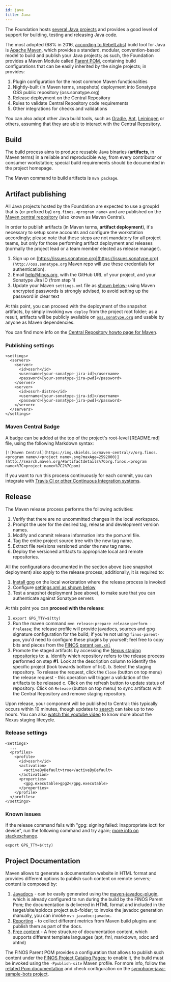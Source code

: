 ```yaml
---
id: java
title: Java
---
```



The Foundation hosts [several Java projects](https://finos.github.io/?languages=Java&sort=hotness-down) and provides a good level of support for building, testing and releasing Java code.

The most adopted (68% in 2016, [according to RebelLabs](http://pages.zeroturnaround.com/RebelLabs-Developer-Productivity-Report-2016.html)) build tool for Java is [Apache Maven](https://maven.apache.org/), which provides a standard, modular, convention-based model to build and publish your Java projects; as such, the Foundation provides a Maven Module called [Parent POM](https://github.com/finos/finos-parent-pom), containing build configurations that can be easily inherited by the single projects; in provides:

1. Plugin configuration for the most common Maven functionalities
2. Nightly-built (in Maven terms, snapshots) deployment into Sonatype OSS public repository (oss.sonatype.org)
3. Release deployment on the Central Repository
4. Rules to validate Central Repository code requirements
5. Other integrations for checks and validations

You can also adopt other Java build tools, such as [Gradle](https://gradle.org/), [Ant](http://ant.apache.org/), [Leiningen](https://leiningen.org/) or others, assuming that they are able to interact with the Central Repository.

## Build
The build process aims to produce reusable Java binaries (**artifacts**, in Maven terms) in a reliable and reproducible way, from every contributor or consumer workstation; special build requirements should be documented in the project homepage.

The Maven command to build artifacts is `mvn package`.

## Artifact publishing
All Java projects hosted by the Foundation are expected to use a groupId that is (or prefixed by) `org.finos.<program name>` and are published on the [Maven central repository](http://search.maven.org/#search%7Cga%7C1%7Corg.finos) (also known as Maven Central).

In order to publish artifacts (in Maven terms, **artifact deployment**), it's necessary to setup some accounts and configure the workstation accordingly; please note that these steps are not mandatory for all project teams, but only for those performing artifact deployment and releases (normally the project lead or a team member elected as release manager).

1. Sign up on [https://issues.sonatype.org](https://issues.sonatype.org) (`http://oss.sonatype.org` Maven repo will use these credentials for authentication).
2. Email [help@finos.org](mailto:help@finos.org), with the GitHub URL of your project, and your Sonatype Jira ID (from step 1)
3. Update your Maven `settings.xml` file as [shown below](#publishing-settings); using Maven encrypted passwords is strongly advised, to avoid setting up the password in clear text

At this point, you can proceed with the deployment of the snapshot artifacts, by simply invoking `mvn deploy` from the project root folder; as a result, artifacts will be publicly available on [`oss.sonatype.org`](https://oss.sonatype.org) and usable by anyone as Maven dependencies.

You can find more info on the [Central Repository howto page for Maven](http://central.sonatype.org/pages/apache-maven.html#distribution-management-and-authentication).

### Publishing settings
```
<settings>
  <servers>
    <server>
      <id>ossrh</id>
      <username>[your-sonatype-jira-id]</username>
      <password>[your-sonatype-jira-pwd]</password>
    </server>
    <server>
      <id>ossrh-distro</id>
      <username>[your-sonatype-jira-id]</username>
      <password>[your-sonatype-jira-pwd]</password>
    </server>
  </servers>
</settings>
```

### Maven Central Badge
A badge can be added at the top of the project's root-level [README.md] file, using the following Markdown syntax:
```
[![Maven Central](https://img.shields.io/maven-central/v/org.finos.<program name>/<project name>.svg?maxAge=2592000)](http://search.maven.org/#artifactdetails%7Corg.finos.<program name>%7C<project name>%7C2%7Cpom)
```

If you want to run this process continuously for each commit, you can integrate with [Travis CI or other Continuous Integration systems](intro).

## Release
The Maven release process performs the following activities:

1. Verify that there are no uncommitted changes in the local workspace.
2. Prompt the user for the desired tag, release and development version names.
3. Modify and commit release information into the pom.xml file.
4. Tag the entire project source tree with the new tag name.
5. Extract file revisions versioned under the new tag name.
6. Deploy the versioned artifacts to appropriate local and remote repositories.

All the configurations documented in the section above (see snapshot deployment) also apply to the release process; additionally, it is required to:

1. [Install gpg](http://central.sonatype.org/pages/working-with-pgp-signatures.html) on the local workstation where the release process is invoked
2. Configure [settings.xml as shown below](#release-settings)
3. Test a snapshot deployment (see above), to make sure that you can authenticate against Sonatype servers

At this point you can **proceed with the release**:

1. `export GPG_TTY=$(tty)`
2. Run the maven command `mvn release:prepare release:perform -Prelease`; the release profile will provide javadocs, sources and gpg signature configuration for the build; if you're not using `finos-parent-pom`, you'd need to configure these plugins by yourself; feel free to copy bits and pieces from the [FINOS parant `pom.xml`](https://github.com/finos/finos-parent-pom/blob/master/pom.xml)
3. Promote the staged artifacts by accessing the [Nexus staging repositories](http://central.sonatype.org/pages/releasing-the-deployment.html) to:
  a. Identify which repository refers to the release process performed on step **#1**. Look at the description column to identify the specific project (look towards bottom of list).
  b. Select the staging repository. To release the request, click the `Close` (button on top menu) the release request - this operation will trigger a validation of the artifacts to be released
  c. Click on the refresh button to update status of repository.  Click on `Release` (button on top menu) to sync artifacts with the Central Repository and remove staging repository. 

Upon release, your component will be published to Central: this typically occurs within 10 minutes, though updates to [search](https://search.maven.org/) can take up to two hours.  You can also [watch this youtube video](https://www.youtube.com/watch?v=aO-QFRsYxN4) to know more about the Nexus staging lifecycle.

### Release settings
```
<settings>
  ...
  <profiles>
    <profile>
      <id>ossrh</id>
      <activation>
        <activeByDefault>true</activeByDefault>
      </activation>
      <properties>
        <gpg.executable>gpg2</gpg.executable>
      </properties>
    </profile>
  </profiles>
</settings>
```

### Known issues
If the release command fails with "gpg: signing failed: Inappropriate ioctl for device", run the following command and try again; [more info on stackexchange](http://unix.stackexchange.com/a/257065).
```
export GPG_TTY=$(tty)
```

## Project Documentation
Maven allows to generate a documentation website in HTML format and provides different options to publish such content on remote servers; content is composed by:

1. [Javadocs](http://www.oracle.com/technetwork/articles/java/index-137868.html) - can be easily generated using the [maven-javadoc-plugin](https://maven.apache.org/plugins/maven-javadoc-plugin/), which is already configured to run during the build by the FINOS Parent Pom; the documentation is delivered in HTML format and included in the target/site/apidocs project sub-folder; to invoke the javadoc generation manually, you can invoke `mvn javadoc:javadoc`.
2. [Reporting](https://maven.apache.org/plugins/maven-site-plugin/examples/configuring-reports.html) - to collect different metrics from Maven build plugins and publish them as part of the docs.
3. [Free content](https://maven.apache.org/plugins/maven-site-plugin/examples/creating-content.html) - A free structure of documentation content, which supports different template languages (apt, fml, markdown, xdoc and xhtml)

The FINOS Parent POM provides a configuration that allows to publish such content under the [FINOS Project Catalog Pages](finos.github.io); to enable it, the build must be invoked using the `-Ppublish-site` Maven profile.  For more info, follow the [related Pom documentation](https://github.com/finos/finos-parent-pom#github-plugins-configuration) and check configuration on the [symphony-java-sample-bots project](https://github.com/symphonyoss/symphony-java-sample-bots).